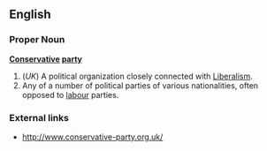 ==English==
{{wikipedia}}
===Proper Noun===
'''[[Conservative]] [[party]]'''

# (''UK'') A political organization closely connected with [[Liberalism]].
# Any of a number of political parties of various nationalities, often opposed to [[labour]] parties.


===External links===

* http://www.conservative-party.org.uk/